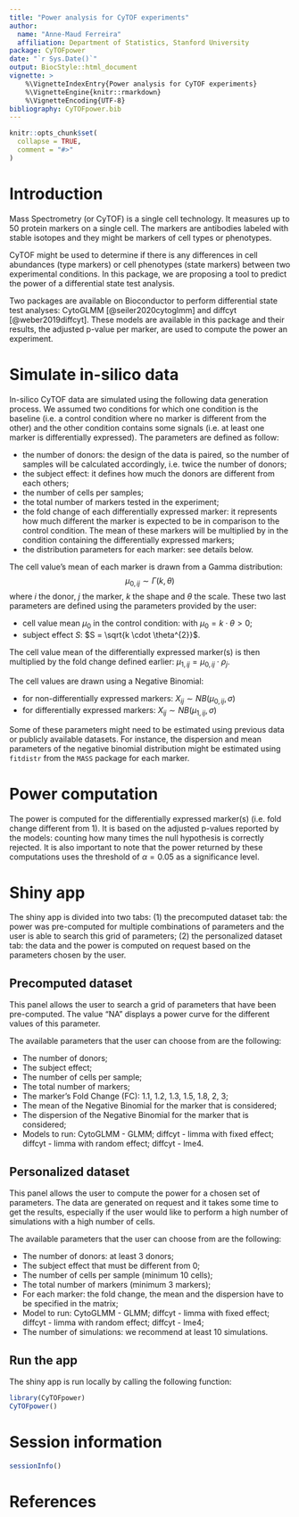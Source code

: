 ```yaml
---
title: "Power analysis for CyTOF experiments"
author: 
  name: "Anne-Maud Ferreira"
  affiliation: Department of Statistics, Stanford University
package: CyTOFpower
date: "`r Sys.Date()`"
output: BiocStyle::html_document
vignette: >
    %\VignetteIndexEntry{Power analysis for CyTOF experiments}
    %\VignetteEngine{knitr::rmarkdown}
    %\VignetteEncoding{UTF-8}  
bibliography: CyTOFpower.bib
---
```


```r
knitr::opts_chunk$set(
  collapse = TRUE,
  comment = "#>"
)
```

# Introduction

Mass Spectrometry (or CyTOF) is a single cell technology. It measures up to 
50 protein markers on a single cell. The markers are antibodies labeled with 
stable isotopes and they might be markers of cell types or phenotypes.

CyTOF might be used to determine if there is any differences in cell abundances 
(type markers) or cell phenotypes (state markers) between two experimental 
conditions. In this package, we are proposing a tool to predict the power of a 
differential state test analysis.

Two packages are available on Bioconductor to perform differential state test 
analyses: CytoGLMM [@seiler2020cytoglmm] and diffcyt [@weber2019diffcyt].
These models are available in this package and their results, the adjusted p-value
per marker, are used to compute the power an experiment.

# Simulate in-silico data

In-silico CyTOF data are simulated using the following data generation process. 
We assumed two conditions for which one condition is the baseline (i.e. a 
control condition where no marker is different from the other) and the other
condition contains some signals (i.e. at least one marker is differentially
expressed). The parameters are defined as follow:

- the number of donors: the design of the data is paired, so the number of 
samples will be calculated accordingly, i.e. twice the number of donors;
- the subject effect: it defines how much the donors are different from each 
others;
- the number of cells per samples;
- the total number of markers tested in the experiment;
- the fold change \rho of each differentially expressed marker: it represents 
how much different the marker is expected to be in comparison to the
control condition. The mean of these markers will be multiplied by \rho in 
the condition containing the differentially expressed markers;
- the distribution parameters for each marker: see details below.

The cell value's mean of each marker is drawn from a Gamma distribution: 
$$\mu_{0,ij} \sim \Gamma(k, θ)$$
where $i$ the donor, $j$ the marker, $k$ the shape and $\theta$ the scale. 
These two last parameters are defined using the parameters provided by the user: 

- cell value mean $\mu_{0}$ in the control condition: 
with $\mu_{0} = k  \cdot \theta > 0$;
- subject effect $S$: $S = \sqrt{k  \cdot \theta^{2}}$.

The cell value mean of the differentially expressed marker(s) is then multiplied 
by the fold change defined earlier: $\mu_{1,ij}= \mu_{0,ij} \cdot \rho_j$.


The cell values are drawn using a Negative Binomial:

- for non-differentially expressed markers: $X_{ij} \sim NB(\mu_{0,ij}, \sigma)$
- for differentially expressed markers: $X_{ij} \sim NB(\mu_{1,ij}, \sigma)$

Some of these parameters might need to be estimated using previous data or publicly
available datasets. For instance, the dispersion and mean parameters of the 
negative binomial distribution might be estimated using `fitdistr` from the 
`MASS` package for each marker.

# Power computation

The power is computed for the differentially expressed marker(s) (i.e. fold change
different from 1). It is based on the adjusted p-values reported by the models:
counting how many times the null hypothesis is correctly rejected.
It is also important to note that the power returned by these computations uses
the threshold of $\alpha = 0.05$ as a significance level.

# Shiny app

The shiny app is divided into two tabs: (1) the precomputed dataset tab: the
power was pre-computed for multiple combinations of parameters and the user is
able to search this grid of parameters; (2) the personalized dataset tab: the 
data and the power is computed on request based on the parameters chosen by
the user.

## Precomputed dataset 

This panel allows the user to search a grid of parameters that have been 
pre-computed. 
The value "NA" displays a power curve for the different values of this parameter.

The available parameters that the user can choose from are the following:

- The number of donors;
- The subject effect;
- The number of cells per sample;
- The total number of markers;
- The marker’s Fold Change (FC): 1.1, 1.2, 1.3, 1.5, 1.8, 2, 3;
- The mean of the Negative Binomial for the marker that is considered;
- The dispersion of the Negative Binomial for the marker that is considered;
- Models to run: CytoGLMM - GLMM; diffcyt - limma with fixed effect; 
diffcyt - limma with random effect; diffcyt - lme4.

## Personalized dataset

This panel allows the user to compute the power for a chosen set of parameters. 
The data are generated on request and it takes some time to get the results,
especially if the user would like to perform a high number of simulations
with a high number of cells.

The available parameters that the user can choose from are the following:

- The number of donors: at least 3 donors;
- The subject effect that must be different from 0;
- The number of cells per sample (minimum 10 cells);
- The total number of markers (minimum 3 markers);
- For each marker: the fold change, the mean and the dispersion have to be 
specified in the matrix;
- Model to run: CytoGLMM - GLMM; diffcyt - limma with fixed effect; 
diffcyt - limma with random effect; diffcyt - lme4;
- The number of simulations: we recommend at least 10 simulations.

## Run the app

The shiny app is run locally by calling the following function:

```r
library(CyTOFpower)
CyTOFpower()
```

# Session information

```r
sessionInfo()
```

# References
